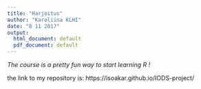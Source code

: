 ```yaml
---
title: "Harjoitus"
author: "Karoliina KLHI"
date: "8 11 2017"
output:
  html_document: default
  pdf_document: default
---
```

*The course is a pretty fun way to start learning R !*

the link to my repository is: https://isoakar.github.io/IODS-project/
